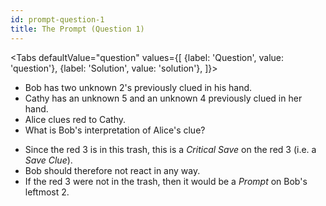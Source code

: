 ```yaml
---
id: prompt-question-1
title: The Prompt (Question 1)
---
```



<BeginnersGuideProgress id="prompt-question-1" />

<Tabs
  defaultValue="question"
  values={[
    {label: 'Question', value: 'question'},
    {label: 'Solution', value: 'solution'},
  ]}>
<TabItem value="question">

- Bob has two unknown 2's previously clued in his hand.
- Cathy has an unknown 5 and an unknown 4 previously clued in her hand.
- Alice clues red to Cathy.
- What is Bob's interpretation of Alice's clue?

</TabItem>
<TabItem value="solution">

- Since the red 3 is in this trash, this is a _Critical Save_ on the red 3 (i.e. a _Save Clue_).
- Bob should therefore not react in any way.
- If the red 3 were not in the trash, then it would be a _Prompt_ on Bob's leftmost 2.

</TabItem>
</Tabs>

<PromptQuestion1 />
